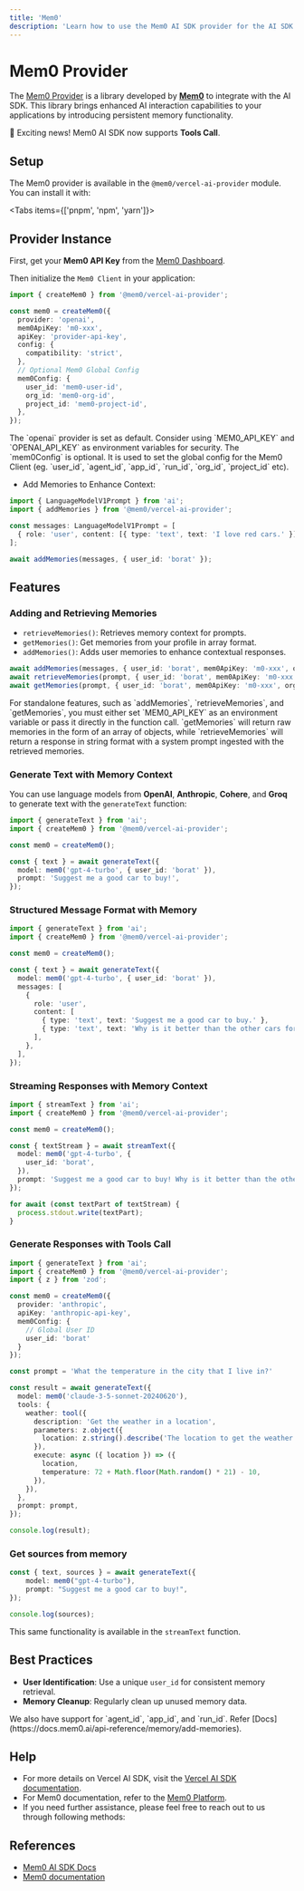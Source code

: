 ```yaml
---
title: 'Mem0'
description: 'Learn how to use the Mem0 AI SDK provider for the AI SDK.'
---
```


# Mem0 Provider

The [Mem0 Provider](https://github.com/mem0ai/mem0/tree/main/vercel-ai-sdk) is a library developed by [**Mem0**](https://mem0.ai)
to integrate with the AI SDK.
This library brings enhanced AI interaction capabilities to your applications by introducing persistent memory functionality.

<Note type="info">
  🎉 Exciting news! Mem0 AI SDK now supports <strong>Tools Call</strong>.
</Note>

## Setup

The Mem0 provider is available in the `@mem0/vercel-ai-provider` module. You can install it with:

<Tabs items={['pnpm', 'npm', 'yarn']}>
  <Tab>
    <Snippet text="pnpm add @mem0/vercel-ai-provider" dark />
  </Tab>
  
  <Tab>
    <Snippet text="npm install @mem0/vercel-ai-provider" dark />
  </Tab>

  <Tab>
    <Snippet text="yarn add @mem0/vercel-ai-provider" dark />
  </Tab>
</Tabs>

## Provider Instance

First, get your **Mem0 API Key** from the [Mem0 Dashboard](https://app.mem0.ai/dashboard/api-keys).

Then initialize the `Mem0 Client` in your application:

```ts
import { createMem0 } from '@mem0/vercel-ai-provider';

const mem0 = createMem0({
  provider: 'openai',
  mem0ApiKey: 'm0-xxx',
  apiKey: 'provider-api-key',
  config: {
    compatibility: 'strict',
  },
  // Optional Mem0 Global Config
  mem0Config: {
    user_id: 'mem0-user-id',
    org_id: 'mem0-org-id',
    project_id: 'mem0-project-id',
  },
});
```

<Note>
  The `openai` provider is set as default. Consider using `MEM0_API_KEY` and
  `OPENAI_API_KEY` as environment variables for security.
</Note>

<Note>
  The `mem0Config` is optional. It is used to set the global config for the Mem0 Client (eg. `user_id`, `agent_id`, `app_id`, `run_id`, `org_id`, `project_id` etc).
</Note>

- Add Memories to Enhance Context:

```ts
import { LanguageModelV1Prompt } from 'ai';
import { addMemories } from '@mem0/vercel-ai-provider';

const messages: LanguageModelV1Prompt = [
  { role: 'user', content: [{ type: 'text', text: 'I love red cars.' }] },
];

await addMemories(messages, { user_id: 'borat' });
```

## Features

### Adding and Retrieving Memories

- `retrieveMemories()`: Retrieves memory context for prompts.
- `getMemories()`: Get memories from your profile in array format.
- `addMemories()`: Adds user memories to enhance contextual responses.

```ts
await addMemories(messages, { user_id: 'borat', mem0ApiKey: 'm0-xxx', org_id: 'org_xx', project_id: 'proj_xx' });
await retrieveMemories(prompt, { user_id: 'borat', mem0ApiKey: 'm0-xxx', org_id: 'org_xx', project_id: 'proj_xx' });
await getMemories(prompt, { user_id: 'borat', mem0ApiKey: 'm0-xxx', org_id: 'org_xx', project_id: 'proj_xx' });
```

<Note>
  For standalone features, such as `addMemories`, `retrieveMemories`, and `getMemories`, you
  must either set `MEM0_API_KEY` as an environment variable or pass it directly
  in the function call.
</Note>

<Note>
  `getMemories` will return raw memories in the form of an array of objects, while `retrieveMemories` will return a response in string format with a system prompt ingested with the retrieved memories.
</Note>

### Generate Text with Memory Context

You can use language models from **OpenAI**, **Anthropic**, **Cohere**, and **Groq** to generate text with the `generateText` function:

```ts
import { generateText } from 'ai';
import { createMem0 } from '@mem0/vercel-ai-provider';

const mem0 = createMem0();

const { text } = await generateText({
  model: mem0('gpt-4-turbo', { user_id: 'borat' }),
  prompt: 'Suggest me a good car to buy!',
});
```

### Structured Message Format with Memory

```ts
import { generateText } from 'ai';
import { createMem0 } from '@mem0/vercel-ai-provider';

const mem0 = createMem0();

const { text } = await generateText({
  model: mem0('gpt-4-turbo', { user_id: 'borat' }),
  messages: [
    {
      role: 'user',
      content: [
        { type: 'text', text: 'Suggest me a good car to buy.' },
        { type: 'text', text: 'Why is it better than the other cars for me?' },
      ],
    },
  ],
});
```

### Streaming Responses with Memory Context

```ts
import { streamText } from 'ai';
import { createMem0 } from '@mem0/vercel-ai-provider';

const mem0 = createMem0();

const { textStream } = await streamText({
  model: mem0('gpt-4-turbo', {
    user_id: 'borat',
  }),
  prompt: 'Suggest me a good car to buy! Why is it better than the other cars for me? Give options for every price range.',
});

for await (const textPart of textStream) {
  process.stdout.write(textPart);
}
```

### Generate Responses with Tools Call

```ts
import { generateText } from 'ai';
import { createMem0 } from '@mem0/vercel-ai-provider';
import { z } from 'zod';

const mem0 = createMem0({
  provider: 'anthropic',
  apiKey: 'anthropic-api-key',
  mem0Config: {
    // Global User ID
    user_id: 'borat'
  }
});

const prompt = 'What the temperature in the city that I live in?'

const result = await generateText({
  model: mem0('claude-3-5-sonnet-20240620'),
  tools: {
    weather: tool({
      description: 'Get the weather in a location',
      parameters: z.object({
        location: z.string().describe('The location to get the weather for'),
      }),
      execute: async ({ location }) => ({
        location,
        temperature: 72 + Math.floor(Math.random() * 21) - 10,
      }),
    }),
  },
  prompt: prompt,
});

console.log(result);
```

### Get sources from memory

```ts
const { text, sources } = await generateText({
    model: mem0("gpt-4-turbo"),
    prompt: "Suggest me a good car to buy!",
});

console.log(sources);
```

This same functionality is available in the `streamText` function.

## Best Practices

- **User Identification**: Use a unique `user_id` for consistent memory retrieval.
- **Memory Cleanup**: Regularly clean up unused memory data.

<Note>
  We also have support for `agent_id`, `app_id`, and `run_id`. Refer
  [Docs](https://docs.mem0.ai/api-reference/memory/add-memories).
</Note>

## Help

- For more details on Vercel AI SDK, visit the [Vercel AI SDK documentation](https://sdk.vercel.ai/docs/introduction).
- For Mem0 documentation, refer to the [Mem0 Platform](https://app.mem0.ai/).
- If you need further assistance, please feel free to reach out to us through following methods:

## References

- [Mem0 AI SDK Docs](https://docs.mem0.ai/integrations/vercel-ai-sdk#getting-started)
- [Mem0 documentation](https://docs.mem0.ai)
